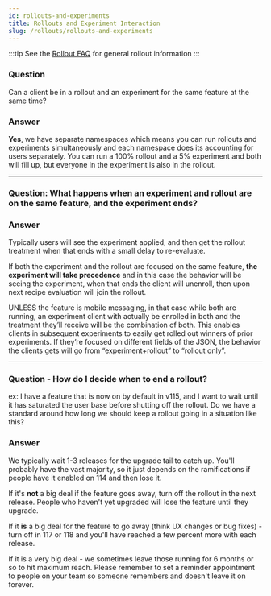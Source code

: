 ```yaml
---
id: rollouts-and-experiments 
title: Rollouts and Experiment Interaction 
slug: /rollouts/rollouts-and-experiments
---
```


:::tip
See the [Rollout FAQ](/deep-dives/experimenter/rollouts) for general rollout information
:::

### Question
Can a client be in a rollout and an experiment for the same feature at the same time?

### Answer
**Yes**, we have separate namespaces which means you can run rollouts and experiments simultaneously and each namespace does its 
accounting for users separately. 
You can run a 100% rollout and a 5% experiment and both will fill up, but everyone in the experiment is also in the rollout.

----

### Question:  What happens when an experiment and rollout are on the same feature, and the experiment ends?

### Answer
Typically users will see the experiment applied, and then get the rollout treatment when that ends with a small delay to re-evaluate.

If both the experiment and the rollout are focused on the same feature, **the experiment will take precedence** and in this case the behavior will be seeing the experiment, when that ends the client will unenroll, then upon next recipe evaluation will join the rollout.

UNLESS the feature is mobile messaging, in that case while both are running, an experiment client with actually be enrolled in both and the treatment they’ll receive will be the combination of both. This enables clients in subsequent experiments to easily get rolled out winners of prior experiments.  If they’re focused on different fields of the JSON, the behavior the clients gets will go from “experiment+rollout” to “rollout only”.

----

### Question - How do I decide when to end a rollout?

ex: I have a feature that is now on by default in v115, and I want to wait until it has saturated the user base before shutting off the rollout. Do we have a standard around how long we should keep a rollout going in a situation like this?

### Answer
We typically wait 1-3 releases for the upgrade tail to catch up. You'll probably have the vast majority, so it just depends on the ramifications if people have it enabled on 114 and then lose it.

If it's **not** a big deal if the feature goes away, turn off the rollout in the next release.  People who haven't yet upgraded will lose the feature until they upgrade. 

If it **is** a big deal for the feature to go away (think UX changes or bug fixes) - turn off in 117 or 118 and you'll have reached a few percent more with each release.

If it is a very big deal - we sometimes leave those running for 6 months or so to hit maximum reach.  Please remember to set a reminder appointment to people on your team so someone remembers and doesn't leave it on forever.

